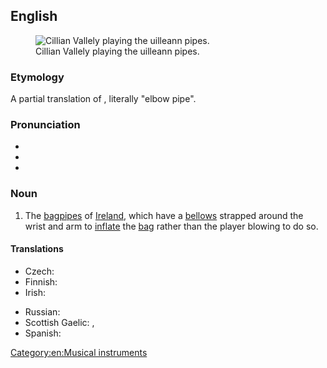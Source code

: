 ==English==
{{was wotd|2009|April|15}}
{{wikipedia}}
[[File:Cillian Vallely on Uilleann Pipes.jpg|thumb|Cillian Vallely playing the uilleann pipes.]]

===Etymology===
A partial translation of {{etyl|ga|en}} {{m|ga|píb uilleann}}, literally "elbow pipe".

===Pronunciation===
* {{IPA|en|/ˈɪl.ən ˌpaɪps/}}
* {{hyph|en|uil|leann pipes}}
* {{audio|en|en-us-uilleann pipes.ogg|Audio (US)}}

===Noun===
{{head|en|noun|usually plural; singular: [[uilleann pipe]]|head=uilleann [[pipe]]s}}

# The [[bagpipes]] of [[Ireland]], which have a [[bellows]] strapped around the wrist and arm to [[inflate]] the [[bag]] rather than the player blowing to do so.

====Translations====
{{trans-top|bagpipes of Ireland}}
* Czech: {{t|cs|irské dudy|f-p}}
* Finnish: {{t|fi|[[irlantilainen]] [[säkkipilli]]}}
* Irish: {{t|ga|píb uilleann|f}}
{{trans-mid}}
* Russian: {{t|ru|ирландская волынка|f}}
* Scottish Gaelic: {{t|gd|pìob-shionnaich}}, {{t|gd|pìob-uilne|f}}
* Spanish: {{t|es|gaita irlandesa|f}}
{{trans-bottom}}

[[Category:en:Musical instruments]]